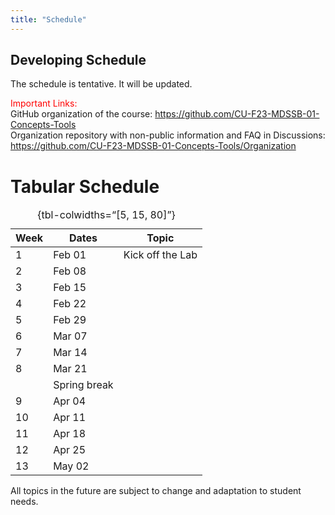 ```yaml
---
title: "Schedule"
---
```


:::{.callout-important collapse=false appearance='default' icon=true}
## Developing Schedule
The schedule is tentative. It will be updated.

[Important Links:]{style='color:red;'}    
GitHub organization of the course: <https://github.com/CU-F23-MDSSB-01-Concepts-Tools>   
Organization repository with non-public information and FAQ in Discussions: <https://github.com/CU-F23-MDSSB-01-Concepts-Tools/Organization>
:::

# Tabular Schedule  {.unnumbered}

Week | Dates  | Topic                  | 
-----|--------|------------------------|
1    | Feb 01 | Kick off the Lab       |
2    | Feb 08 |                        |
3    | Feb 15 |                        |
4    | Feb 22 |                        |
5    | Feb 29 |                        |
6    | Mar 07 |                        |
7    | Mar 14 |                        |
8    | Mar 21 |                        |
     |        | Spring break           |
9    | Apr 04 |                        |
10   | Apr 11 |                        |
11   | Apr 18 |                        |
12   | Apr 25 |                        |
13   | May 02 |                        |

: {tbl-colwidths="[5, 15, 80]"}

:::{.callout-note collapse=false appearance='default' icon=true}
All topics in the future are subject to change and adaptation to student needs. 
:::